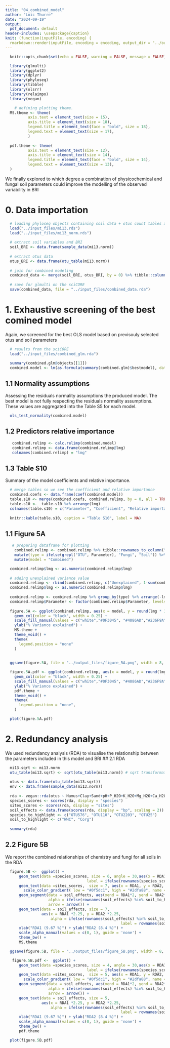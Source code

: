 ```yaml
---
title: "04_combined_model"
author: "Loïc Thurre"
date: "2024-09-19"
output:
  pdf_document: default
header-includes: \usepackage{caption}
knit: (function(inputFile, encoding) {
  rmarkdown::render(inputFile, encoding = encoding, output_dir = "../output_files") })
---
```


\captionsetup[table]{labelformat=empty}


```r
  knitr::opts_chunk$set(echo = FALSE, warning = FALSE, message = FALSE)

  library(glmulti)
  library(ggplot2)
  library(dplyr)
  library(phyloseq)
  library(tibble)
  library(olsrr)
  library(relaimpo)
  library(vegan)

    # defining plotting theme. 
  MS.theme <- theme(
          axis.text = element_text(size = 15),
          axis.title = element_text(size = 18),
          legend.title = element_text(face = "bold", size = 18),
          legend.text = element_text(size = 17),
          )
  
  pdf.theme <- theme(
          axis.text = element_text(size = 12),
          axis.title = element_text(size = 14),
          legend.title = element_text(face = "bold", size = 14),
          legend.text = element_text(size = 13),
  )
```

We finally explored to which degree a combination of physicochemical and fungal soil parameters could improve the modelling of the observed variability in BRI

# 0. Data importation
```r
  # loading phyloseq objects containing soil data + otus count tables and design files
  load("../input_files/mi13.rds")
  load("../input_files/mi13_norm.rds")
  
  # extract soil variables and BRI 
  soil_BRI <- data.frame(sample_data(mi13.norm))
  
  # extract otus data
  otus_BRI <- data.frame(otu_table(mi13.norm))
  
  # join for combined modeling 
  combined_data <- merge(soil_BRI, otus_BRI, by = 0) %>% tibble::column_to_rownames("Row.names")
  
  # save for glmulti on the sciCORE
  save(combined_data, file = "../input_files/combined_data.rda")
```


# 1. Exhaustive screening of the best comined model
Again, we screened for the best OLS model based on previsouly selected otus and soil parameters
```r
  # results from the sciCORE
  load("../input_files/combined_glm.rda")

  summary(combined.glm@objects[[1]])
  combined.model <- lm(as.formula(summary(combined.glm)$bestmodel), data = combined_data) # running the model with the best coefficients previously found
```


## 1.1 Normality assumptions
Assessing the residuals normality assumptions the produced model. 
The best model is not fully respecting the residuals normality assumptions. 
These values are aggregated into the Table S5 for each model. 
```r
  ols_test_normality(combined.model)
```

## 1.2 Predictors relative importance
```r
   combined.relimp <- calc.relimp(combined.model)
   combined.relimp <- data.frame(combined.relimp@lmg)
   colnames(combined.relimp) = "lmg"
```

## 1.3 Table S10
Summary of the model coefficients and relative importance.
```r
  # merge tables so we see the coefficient and relative importance
  combined.coefs <- data.frame(coef(combined.model))
  table.s10 <- merge(combined.coefs, combined.relimp, by = 0, all = TRUE)
  table.s10 <-  table.s10 %>% arrange(lmg)
  colnames(table.s10) = c("Parameter", "Coefficient", "Relative importance")
  
  knitr::kable(table.s10, caption = "Table S10", label = NA)
```


## 1.1 Figure 5A
```r
   # preparing dataframe for plotting
    combined.relimp <- combined.relimp %>% tibble::rownames_to_column("Parameter") %>% 
    mutate(type = ifelse(grepl("OTU", Parameter), "Fungi", "Soil")) %>%
    mutate(model = "Combined")

  combined.relimp$lmg <- as.numeric(combined.relimp$lmg)
  
  # adding unexplained variance value
  combined.relimp <- rbind(combined.relimp, c("Unexplained", 1-sum(combined.relimp$lmg), "-", "Combined")) 
  combined.relimp$lmg <- as.numeric(combined.relimp$lmg)
  
  combined.relimp <- combined.relimp %>% group_by(type) %>% arrange(-lmg, .by_group = TRUE)
  combined.relimp$Parameter <- factor(combined.relimp$Parameter, levels = combined.relimp$Parameter)
  
  figure.5A <- ggplot(combined.relimp, aes(x = model, y = round(lmg * 100, 2) , fill = Parameter)) +
    geom_col(color = "black", width = 0.25) +
    scale_fill_manual(values = c("white","#0F3045", "#4086AD","#236F9A", "#5F9BBC", "#E5D8D3", "#AE927E")) +
    ylab("% Variance explained") +
    MS.theme +
    theme_void() +
    theme(
      legend.position = "none"
    ) 
  
  
  ggsave(figure.5A, file = "../output_files/figure_5A.png", width = 8, height = 7, dpi = 300)
```


```r
  figure.5A.pdf <- ggplot(combined.relimp, aes(x = model, y = round(lmg * 100, 2) , fill = Parameter)) +
    geom_col(color = "black", width = 0.25) +
    scale_fill_manual(values = c("white","#0F3045", "#4086AD","#236F9A", "#5F9BBC", "#E5D8D3", "#AE927E")) +
    ylab("% Variance explained") +
    pdf.theme +
    theme_void() +
    theme(
      legend.position = "none",
    ) 

  plot(figure.5A.pdf)
```



# 2. Redundancy analysis
We used redundancy analysis (RDA) to visualise the relationship between the parameters included in this model and BRI
## 2.1 RDA
```r
  mi13.sqrt <- mi13.norm
  otu_table(mi13.sqrt) <- sqrt(otu_table(mi13.norm)) # sqrt transformation of OTU data.
  
  otus <- data.frame(otu_table(mi13.sqrt))
  env <- data.frame(sample_data(mi13.norm))
  
  rda <- vegan::rda(otus ~ Humus+Clay+Sand+pH+P_H2O+K_H2O+Mg_H2O+Ca_H2O+P_AAE+K_AAE+Mg_AAE+Ca_AAE+Cu+Fe+Mn+B+WHC+Corg+Nmin+CEC, data = env)
  species_scores <- scores(rda, display = "species")
  sites_scores <- scores(rda, display = "sites")
  soil_effects <- data.frame(scores(rda, display = "bp", scaling = 2))
  species_to_highlight <- c("OTU576", "OTU110", "OTU2203", "OTU25")
  soil_to_highlight <- c("WHC", "Corg")
  
  summary(rda)
```

## 2.2 Figure 5B
 We report the combined relationships of chemistry and fungi for all soils in the RDA 
```r
  figure.5B <-  ggplot() +
      geom_text(data =species_scores, size = 6, angle = 30,aes(x = RDA1*5, y = RDA2*5,
                                    label = ifelse(rownames(species_scores) %in% species_to_highlight, rownames(species_scores), NA))) +
      geom_text(data =sites_scores,  size = 7, aes(x = RDA1, y = RDA2, label = rownames(sites_scores),color = soil_BRI$BRI)) +
        scale_color_gradient( low = "#0f5dc1", high = "#2dfa88", name = "BRI (%)") +
      geom_segment(data = soil_effects, aes(xend = RDA1*2, yend = RDA2*2, x = 0, y = 0,
                   alpha = ifelse(rownames(soil_effects) %in% soil_to_highlight, TRUE, FALSE)),
                   arrow = arrow()) +
      geom_text(data = soil_effects, size = 7, 
                aes(x = RDA1 *2.25, y = RDA2 *2.25, 
                    alpha = ifelse(rownames(soil_effects) %in% soil_to_highlight, TRUE, FALSE), 
                                                   label = rownames(soil_effects))) +
      xlab("RDA1 (9.67 %)") + ylab("RDA2 (8.4 %)") +
      scale_alpha_manual(values = c(0, 1), guide = 'none') +
      theme_bw() +
      MS.theme

  ggsave(figure.5B, file = "../output_files/figure_5B.png", width = 8, height = 7, dpi = 300)
```


```r
   figure.5B.pdf <-  ggplot() +
      geom_text(data =species_scores, size = 4, angle = 30,aes(x = RDA1*5, y = RDA2*5,
                                    label = ifelse(rownames(species_scores) %in% species_to_highlight, rownames(species_scores), NA))) +
      geom_text(data =sites_scores,  size = 5, aes(x = RDA1, y = RDA2, label = rownames(sites_scores),color = soil_BRI$BRI)) +
        scale_color_gradient( low = "#0f5dc1", high = "#2dfa88", name = "BRI (%)") +
      geom_segment(data = soil_effects, aes(xend = RDA1*2, yend = RDA2*2, x = 0, y = 0,
                   alpha = ifelse(rownames(soil_effects) %in% soil_to_highlight, TRUE, FALSE)),
                   arrow = arrow()) +
      geom_text(data = soil_effects, size = 5, 
                aes(x = RDA1 *2.25, y = RDA2 *2.25, 
                    alpha = ifelse(rownames(soil_effects) %in% soil_to_highlight, TRUE, FALSE), 
                                                   label = rownames(soil_effects))) +
      xlab("RDA1 (9.67 %)") + ylab("RDA2 (8.4 %)") +
      scale_alpha_manual(values = c(0, 1), guide = 'none') +
      theme_bw() +
      pdf.theme

  plot(figure.5B.pdf)
```



















